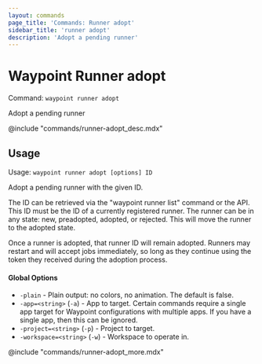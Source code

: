 ```yaml
---
layout: commands
page_title: 'Commands: Runner adopt'
sidebar_title: 'runner adopt'
description: 'Adopt a pending runner'
---
```


# Waypoint Runner adopt

Command: `waypoint runner adopt`

Adopt a pending runner

@include "commands/runner-adopt_desc.mdx"

## Usage

Usage: `waypoint runner adopt [options] ID`

Adopt a pending runner with the given ID.

The ID can be retrieved via the "waypoint runner list" command or
the API. This ID must be the ID of a currently registered runner. The
runner can be in any state: new, preadopted, adopted, or rejected. This
will move the runner to the adopted state.

Once a runner is adopted, that runner ID will remain adopted. Runners may
restart and will accept jobs immediately, so long as they continue using
the token they received during the adoption process.

#### Global Options

- `-plain` - Plain output: no colors, no animation. The default is false.
- `-app=<string>` (`-a`) - App to target. Certain commands require a single app target for Waypoint configurations with multiple apps. If you have a single app, then this can be ignored.
- `-project=<string>` (`-p`) - Project to target.
- `-workspace=<string>` (`-w`) - Workspace to operate in.

@include "commands/runner-adopt_more.mdx"
